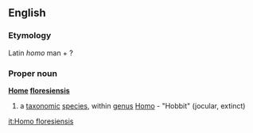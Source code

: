 ==English==
===Etymology===
Latin ''homo'' man + ?
===Proper noun===
{{wikipedia}}
'''[[Home]] [[floresiensis]]'''
#a [[taxonomic]] [[species]], within [[genus]] [[Homo]] - "Hobbit" (jocular, extinct)
{{wikispecies}}

[[it:Homo floresiensis]]